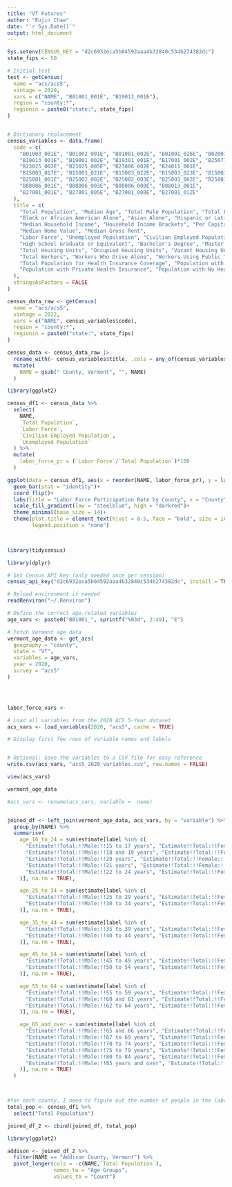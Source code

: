 ```yaml
---
title: "VT Futures"
author: "Eujin Chae"
date: "`r Sys.Date()`"
output: html_document
---
```



```r


Sys.setenv(CENSUS_KEY = "d2c6932eca5b04592aaa4b32840c534b274382dc")
state_fips <- 50

# Initial test
test <- getCensus(
  name = "acs/acs5",
  vintage = 2020,
  vars = c("NAME", "B01001_001E", "B19013_001E"),
  region = "county:*",
  regionin = paste0("state:", state_fips)
)


# Dictionary replacement
census_variables <- data.frame(
  code = c(
    "B01003_001E", "B01002_001E", "B01001_002E", "B01001_026E", "B02001_002E", "B02001_003E", "B02001_005E", "B03001_003E",
    "B19013_001E", "B19001_002E", "B19301_001E", "B17001_002E", "B25077_001E", "B25064_001E",
    "B23025_002E", "B23025_005E", "B23006_002E", "B24011_001E",
    "B15003_017E", "B15003_021E", "B15003_022E", "B15003_023E", "B15003_024E",
    "B25001_001E", "B25002_002E", "B25002_003E", "B25003_002E", "B25003_003E",
    "B08006_001E", "B08006_003E", "B08006_008E", "B08013_001E",
    "B27001_001E", "B27001_005E", "B27001_008E", "B27001_012E"
  ),
  title = c(
    "Total Population", "Median Age", "Total Male Population", "Total Female Population", "White Alone", 
    "Black or African American Alone", "Asian Alone", "Hispanic or Latino Population",
    "Median Household Income", "Household Income Brackets", "Per Capita Income", "Population Below Poverty Level", 
    "Median Home Value", "Median Gross Rent",
    "Labor Force", "Unemployed Population", "Civilian Employed Population", "Industry for Civilian Employed Population",
    "High School Graduate or Equivalent", "Bachelor's Degree", "Master's Degree", "Professional School Degree", "Doctorate Degree",
    "Total Housing Units", "Occupied Housing Units", "Vacant Housing Units", "Owner-Occupied Housing Units", "Renter-Occupied Housing Units",
    "Total Workers", "Workers Who Drive Alone", "Workers Using Public Transport", "Mean Travel Time to Work (Minutes)",
    "Total Population for Health Insurance Coverage", "Population with Public Health Insurance", 
    "Population with Private Health Insurance", "Population with No Health Insurance"
  ),
  stringsAsFactors = FALSE
)

census_data_raw <- getCensus(
  name = "acs/acs5",
  vintage = 2022,
  vars = c("NAME", census_variables$code),
  region = "county:*",
  regionin = paste0("state:", state_fips)
)

census_data <- census_data_raw |> 
  rename_with(~ census_variables$title, .cols = any_of(census_variables$code)) |> 
  mutate(
    NAME = gsub(" County, Vermont", "", NAME)
  )

```

```r
library(ggplot2)

census_df1 <- census_data %>% 
  select(
    NAME, 
    `Total Population`, 
    `Labor Force`, 
    `Civilian Employed Population`, 
    `Unemployed Population`
  ) %>% 
  mutate(
    labor_force_pr = (`Labor Force`/`Total Population`)*100
  )

ggplot(data = census_df1, aes(x = reorder(NAME, labor_force_pr), y = labor_force_pr, fill = labor_force_pr))+
  geom_bar(stat = "identity")+
  coord_flip()+
  labs(title = "Labor Force Participation Rate by County", x = "County", y = "Labor Force Participation Rate (%) ")+
  scale_fill_gradient(low = "steelblue", high = "darkred")+  
  theme_minimal(base_size = 14)+
  theme(plot.title = element_text(hjust = 0.5, face = "bold", size = 16),
        legend.position = "none")

  
```

```r
library(tidycensus)

library(dplyr)

# Set Census API Key (only needed once per session)
census_api_key("d2c6932eca5b04592aaa4b32840c534b274382dc", install = TRUE, overwrite = TRUE)

# Reload environment if needed
readRenviron("~/.Renviron")

# Define the correct age-related variables
age_vars <- paste0("B01001_", sprintf("%03d", 2:49), "E")

# Fetch Vermont age data
vermont_age_data <- get_acs(
  geography = "county",
  state = "VT",
  variables = age_vars,
  year = 2020,
  survey = "acs5"
)




labor_force_vars <- 
```

```r


# Load all variables from the 2020 ACS 5-Year dataset
acs_vars <- load_variables(2020, "acs5", cache = TRUE)

# Display first few rows of variable names and labels


# Optional: Save the variables to a CSV file for easy reference
write.csv(acs_vars, "acs5_2020_variables.csv", row.names = FALSE)

view(acs_vars)

```

```r
vermont_age_data

#acs_vars <- rename(acs_vars, variable =  name)


joined_df <- left_join(vermont_age_data, acs_vars, by = "variable") %>%
  group_by(NAME) %>%
  summarise(
    age_16_to_24 = sum(estimate[label %in% c(
      "Estimate!!Total:!!Male:!!15 to 17 years", "Estimate!!Total:!!Female:!!15 to 17 years",
      "Estimate!!Total:!!Male:!!18 and 19 years", "Estimate!!Total:!!Female:!!18 and 19 years",
      "Estimate!!Total:!!Male:!!20 years", "Estimate!!Total:!!Female:!!20 years",
      "Estimate!!Total:!!Male:!!21 years", "Estimate!!Total:!!Female:!!21 years",
      "Estimate!!Total:!!Male:!!22 to 24 years", "Estimate!!Total:!!Female:!!22 to 24 years"
    )], na.rm = TRUE),

    age_25_to_34 = sum(estimate[label %in% c(
      "Estimate!!Total:!!Male:!!25 to 29 years", "Estimate!!Total:!!Female:!!25 to 29 years",
      "Estimate!!Total:!!Male:!!30 to 34 years", "Estimate!!Total:!!Female:!!30 to 34 years"
    )], na.rm = TRUE),

    age_35_to_44 = sum(estimate[label %in% c(
      "Estimate!!Total:!!Male:!!35 to 39 years", "Estimate!!Total:!!Female:!!35 to 39 years",
      "Estimate!!Total:!!Male:!!40 to 44 years", "Estimate!!Total:!!Female:!!40 to 44 years"
    )], na.rm = TRUE),

    age_45_to_54 = sum(estimate[label %in% c(
      "Estimate!!Total:!!Male:!!45 to 49 years", "Estimate!!Total:!!Female:!!45 to 49 years",
      "Estimate!!Total:!!Male:!!50 to 54 years", "Estimate!!Total:!!Female:!!50 to 54 years"
    )], na.rm = TRUE),

    age_55_to_64 = sum(estimate[label %in% c(
      "Estimate!!Total:!!Male:!!55 to 59 years", "Estimate!!Total:!!Female:!!55 to 59 years",
      "Estimate!!Total:!!Male:!!60 and 61 years", "Estimate!!Total:!!Female:!!60 and 61 years",
      "Estimate!!Total:!!Male:!!62 to 64 years", "Estimate!!Total:!!Female:!!62 to 64 years"
    )], na.rm = TRUE),

    age_65_and_over = sum(estimate[label %in% c(
      "Estimate!!Total:!!Male:!!65 and 66 years", "Estimate!!Total:!!Female:!!65 and 66 years",
      "Estimate!!Total:!!Male:!!67 to 69 years", "Estimate!!Total:!!Female:!!67 to 69 years",
      "Estimate!!Total:!!Male:!!70 to 74 years", "Estimate!!Total:!!Female:!!70 to 74 years",
      "Estimate!!Total:!!Male:!!75 to 79 years", "Estimate!!Total:!!Female:!!75 to 79 years",
      "Estimate!!Total:!!Male:!!80 to 84 years", "Estimate!!Total:!!Female:!!80 to 84 years",
      "Estimate!!Total:!!Male:!!85 years and over", "Estimate!!Total:!!Female:!!85 years and over"
    )], na.rm = TRUE)
  )



#for each county, I need to figure out the number of people in the labor force by age group
total_pop <- census_df1 %>% 
  select("Total Population")

joined_df_2 <- cbind(joined_df, total_pop)


```



```r
library(ggplot2)

addison <- joined_df_2 %>% 
  filter(NAME == "Addison County, Vermont") %>% 
  pivot_longer(cols = -c(NAME,`Total Population`),
               names_to = "Age Groups",
               values_to = "Count")



```


